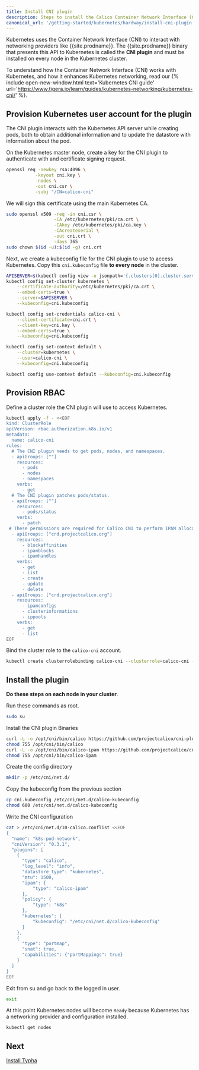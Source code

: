 ```yaml
---
title: Install CNI plugin
description: Steps to install the Calico Container Network Interface (CNI)
canonical_url: '/getting-started/kubernetes/hardway/install-cni-plugin'
---
```


Kubernetes uses the Container Network Interface (CNI) to interact with networking providers like {{site.prodname}}.
The {{site.prodname}} binary that presents this API to Kubernetes is called the **CNI plugin** and must be installed
on every node in the Kubernetes cluster.

To understand how the Container Network Interface (CNI) works with Kubernetes, and how it enhances Kubernetes networking, read our {% include open-new-window.html text='Kubernetes CNI guide' url='https://www.tigera.io/learn/guides/kubernetes-networking/kubernetes-cni/' %}.

## Provision Kubernetes user account for the plugin

The CNI plugin interacts with the Kubernetes API server while creating pods, both to obtain additional information
and to update the datastore with information about the pod.

On the Kubernetes master node, create a key for the CNI plugin to authenticate with and certificate signing request.

```bash
openssl req -newkey rsa:4096 \
           -keyout cni.key \
           -nodes \
           -out cni.csr \
           -subj "/CN=calico-cni"
```

We will sign this certificate using the main Kubernetes CA.

```bash
sudo openssl x509 -req -in cni.csr \
                  -CA /etc/kubernetes/pki/ca.crt \
                  -CAkey /etc/kubernetes/pki/ca.key \
                  -CAcreateserial \
                  -out cni.crt \
                  -days 365
sudo chown $(id -u):$(id -g) cni.crt
```

Next, we create a kubeconfig file for the CNI plugin to use to access Kubernetes. Copy this `cni.kubeconfig` file **to every node** in the cluster.

```bash
APISERVER=$(kubectl config view -o jsonpath='{.clusters[0].cluster.server}')
kubectl config set-cluster kubernetes \
    --certificate-authority=/etc/kubernetes/pki/ca.crt \
    --embed-certs=true \
    --server=$APISERVER \
    --kubeconfig=cni.kubeconfig

kubectl config set-credentials calico-cni \
    --client-certificate=cni.crt \
    --client-key=cni.key \
    --embed-certs=true \
    --kubeconfig=cni.kubeconfig

kubectl config set-context default \
    --cluster=kubernetes \
    --user=calico-cni \
    --kubeconfig=cni.kubeconfig

kubectl config use-context default --kubeconfig=cni.kubeconfig
```

## Provision RBAC

Define a cluster role the CNI plugin will use to access Kubernetes.

```bash
kubectl apply -f - <<EOF
kind: ClusterRole
apiVersion: rbac.authorization.k8s.io/v1
metadata:
  name: calico-cni
rules:
  # The CNI plugin needs to get pods, nodes, and namespaces.
  - apiGroups: [""]
    resources:
      - pods
      - nodes
      - namespaces
    verbs:
      - get
  # The CNI plugin patches pods/status.
  - apiGroups: [""]
    resources:
      - pods/status
    verbs:
      - patch
 # These permissions are required for Calico CNI to perform IPAM allocations.
  - apiGroups: ["crd.projectcalico.org"]
    resources:
      - blockaffinities
      - ipamblocks
      - ipamhandles
    verbs:
      - get
      - list
      - create
      - update
      - delete
  - apiGroups: ["crd.projectcalico.org"]
    resources:
      - ipamconfigs
      - clusterinformations
      - ippools
    verbs:
      - get
      - list
EOF
```

Bind the cluster role to the `calico-cni` account.

```bash
kubectl create clusterrolebinding calico-cni --clusterrole=calico-cni --user=calico-cni
```

## Install the plugin

**Do these steps on each node in your cluster**.

Run these commands as root.

```bash
sudo su
```

Install the CNI plugin Binaries

```bash
curl -L -o /opt/cni/bin/calico https://github.com/projectcalico/cni-plugin/releases/download/v3.14.0/calico-amd64
chmod 755 /opt/cni/bin/calico
curl -L -o /opt/cni/bin/calico-ipam https://github.com/projectcalico/cni-plugin/releases/download/v3.14.0/calico-ipam-amd64
chmod 755 /opt/cni/bin/calico-ipam
```

Create the config directory

```bash
mkdir -p /etc/cni/net.d/
```

Copy the kubeconfig from the previous section
```bash
cp cni.kubeconfig /etc/cni/net.d/calico-kubeconfig
chmod 600 /etc/cni/net.d/calico-kubeconfig
```

Write the CNI configuration
```bash
cat > /etc/cni/net.d/10-calico.conflist <<EOF
{
  "name": "k8s-pod-network",
  "cniVersion": "0.3.1",
  "plugins": [
    {
      "type": "calico",
      "log_level": "info",
      "datastore_type": "kubernetes",
      "mtu": 1500,
      "ipam": {
          "type": "calico-ipam"
      },
      "policy": {
          "type": "k8s"
      },
      "kubernetes": {
          "kubeconfig": "/etc/cni/net.d/calico-kubeconfig"
      }
    },
    {
      "type": "portmap",
      "snat": true,
      "capabilities": {"portMappings": true}
    }
  ]
}
EOF
```

Exit from su and go back to the logged in user.

```bash
exit
```

At this point Kubernetes nodes will become `Ready` because Kubernetes has a networking provider and configuration installed.

```bash
kubectl get nodes
```

## Next

[Install Typha](/getting-started/kubernetes/hardway/install-typha)
